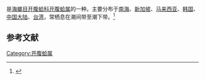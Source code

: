 {{noteTA
|T=zh-cn:楔形开腹蛤; zh-tw:開腹蛤;
|1=zh-cn:楔形开腹蛤; zh-tw:開腹蛤;
}}
{{Speciesbox
| name = 楔形开腹蛤
| image = 
| image_width = 
| genus = Gastrochaena
| species = cuneiformis
| authority = Spengler, 1783
}}
{{地区用词4|start=学名：''{{lang|la|Gastrochaena cuneiformis}}''|cn=楔形开腹蛤|tw=開腹蛤|as=称}}是[[海螂目|海螂目]][[开腹蛤科|开腹蛤科]][[开腹蛤属|开腹蛤属]]的一种。主要分布于[[南海|南海]]、[[新加坡|新加坡]]、[[马来西亚|马来西亚]]、[[韩国|韩国]]、[[中国大陆|中国大陆]]、[[台湾|台湾]]，常栖息在潮间带至潮下带。<ref>{{cite web|url=http://shell.sinica.edu.tw/chinese/shellbase_detail.php?science_no=2792|title=国际贝库：楔形开腹蛤|publisher=台湾贝类资料库|accessdate=2009-08-11|archive-date=2016-03-04|archive-url=https://web.archive.org/web/20160304125809/http://shell.sinica.edu.tw/chinese/shellbase_detail.php?science_no=2792|dead-url=no}}</ref>

== 参考文献 ==
{{reflist|2}}
{{Taxonbar|from=Q13640073}}

[[Category:开腹蛤属|Category:开腹蛤属]]